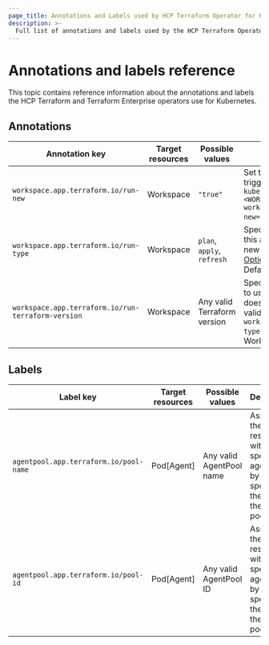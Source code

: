 ```yaml
---
page_title: Annotations and Labels used by HCP Terraform Operator for Kubernetes
description: >-
  Full list of annotations and labels used by the HCP Terraform Operator for Kubernetes.
---
```


# Annotations and labels reference

This topic contains reference information about the annotations and labels the HCP Terraform and Terraform Enterprise operators use for Kubernetes.

## Annotations

| Annotation key | Target resources | Possible values | Description |
| --- | --- | --- | --- |
| `workspace.app.terraform.io/run-new` | Workspace | `"true"` | Set this annotation to `"true"` to trigger a new run. Example: `kubectl annotate workspace <WORKSPACE-NAME> workspace.app.terraform.io/run-new="true"`. |
| `workspace.app.terraform.io/run-type` | Workspace | `plan`, `apply`, `refresh` | Specifies the run type. Changing this annotation does not start a new run. Refer to [Run Modes and Options](/terraform/cloud-docs/run/modes-and-options) for more information. Defaults to `"plan"`. |
| `workspace.app.terraform.io/run-terraform-version` | Workspace | Any valid Terraform version | Specifies the Terraform version to use. Changing this annotation does not start a new run. Only valid when the annotation `workspace.app.terraform.io/run-type` is set to `plan`. Defaults to the Workspace version. |

## Labels

| Label key | Target resources | Possible values | Description |
| --- | --- | --- | --- |
| `agentpool.app.terraform.io/pool-name` | Pod[Agent] | Any valid AgentPool name | Associate the resource with a specific agent pool by specifying the name of the agent pool. |
| `agentpool.app.terraform.io/pool-id` | Pod[Agent] | Any valid AgentPool ID | Associate the resource with a specific agent pool by specifying the ID of the agent pool. |
